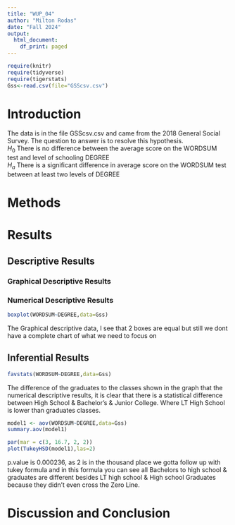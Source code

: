 ```yaml
---
title: "WUP_04"
author: "Milton Rodas"
date: "Fall 2024"
output:
  html_document:
    df_print: paged
---
```


```r
require(knitr)
require(tidyverse)
require(tigerstats)
Gss<-read.csv(file="GSScsv.csv")
```

# Introduction

<!--In this section you explain what you are trying to show.  Where did the data come from?  What is the research or other question you are trying to answer?!-->

The data is in the file GSScsv.csv and came from the 2018 General Social Survey.  The question to answer is to resolve this hypothesis.  
$H_0$ There is no difference between the average score on the WORDSUM test and level of schooling DEGREE  
$H_a$ There is a significant difference in average score on the WORDSUM test between at least two levels of DEGREE  

# Methods

<!--Mention that you intend to use chatGPT to the greatest extent possible. Give credit to chatGPT when you use it to create code in your report. Decide on your methods:  use "variable analysis" or other appropriate descriptors.  Make sure to choose at least one graphical method and at least one numerical method.!-->

# Results

<!--Divide this section into two sub-sections:  One for your descriptive  results and one for your inferential results.!-->

## Descriptive Results

### Graphical Descriptive Results

<!--Graphical results here.  Make sure to show your code.  Provide appropriate labels for axes, giving units if possible, and provide a good title for the graph, too.  Use the graphical results to describe the patterns if any that exist in the data as focused toward the research question!-->

### Numerical Descriptive Results

```r
boxplot(WORDSUM~DEGREE,data=Gss)
```

The Graphical descriptive data, I see that 2 boxes are equal but still we dont have a complete chart of what we need to focus on

<!--Numerical results go here. Use the numerical results to describe the patterns if any that exist in the data as focused toward the research question!-->

## Inferential Results

```r
favstats(WORDSUM~DEGREE,data=Gss)
```

The difference of the graduates to the classes shown in the graph that the numerical descriptive results, it is clear that there is a statistical difference between High School & Bachelor's & Junior College. Where LT High School is lower than graduates classes.

<!--State hypothesis clearly.  Make sure your discussion of the inferential test covers all the aspects that the test output produces, such as test statistic, p-value etc.  Make a decision about the null hypothesis, explain the assumptions on which the selected test/procedure was based, and why the chosen procedure satisfys the assumptions and is appropriate to answer the research question!-->

```r
model1 <- aov(WORDSUM~DEGREE,data=Gss)
summary.aov(model1)
```
```r
par(mar = c(3, 16.7, 2, 2))
plot(TukeyHSD(model1),las=2)
```

  p.value is 0.000236, as 2 is in the thousand place we gotta follow up with tukey formula and in this formula you can see all Bachelors to high school & graduates are different besides LT high school & High school Graduates because they didn't even cross the Zero Line.

# Discussion and Conclusion

<!--Discussion and conclusion here.  If you found a relationship be sure to consider whether the relationship occurs because one of the variavbles causes the other, or whether they perhasps are related for some other reason.  Watch the chapter 6 videos from the GeorgeTown videos collection.!-->
